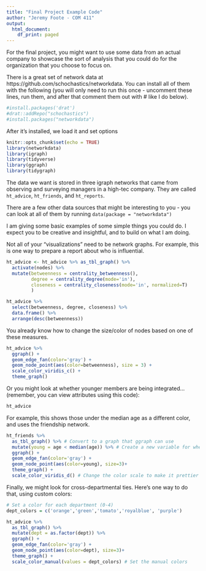 ```yaml
---
title: "Final Project Example Code"
author: "Jeremy Foote - COM 411"
output:
  html_document:
    df_print: paged
---
```


For the final project, you might want to use some data from an actual company to showcase the sort of analysis that you could do for the organization that you choose to focus on.

There is a great set of network data at https://github.com/schochastics/networkdata. You can install all of them with the following (you will only need to run this once - uncomment these lines, run them, and after that comment them out with # like I do below).

```r
#install.packages('drat')
#drat::addRepo("schochastics")
#install.packages("networkdata")
```

After it's installed, we load it and set options

```r
knitr::opts_chunk$set(echo = TRUE)
library(networkdata)
library(igraph)
library(tidyverse)
library(ggraph)
library(tidygraph)
```

The data we want is stored in three igraph networks that came from observing and surveying managers in a high-tec company. They are called `ht_advice`, `ht_friends`, and `ht_reports`.

There are a few other data sources that might be interesting to you - you can look at all of them by running `data(package = "networkdata")`

I am giving some basic examples of some simple things you could do. I expect you to be creative and insightful, and to build on what I am doing.

Not all of your "visualizations" need to be network graphs. For example, this is one way to prepare a report about who is influential.

```r
ht_advice <- ht_advice %>% as_tbl_graph() %>%
  activate(nodes) %>%
  mutate(betweenness = centrality_betweenness(),
         degree = centrality_degree(mode='in'),
         closeness = centrality_closeness(mode='in', normalized=T)
         )

ht_advice %>%
  select(betweenness, degree, closeness) %>%
  data.frame() %>%
  arrange(desc(betweenness))
```

You already know how to change the size/color of nodes based on one of these measures.

```r

ht_advice %>%
  ggraph() + 
  geom_edge_fan(color='gray') +
  geom_node_point(aes(color=betweenness), size = 3) +
  scale_color_viridis_c() +
  theme_graph()

```

Or you might look at whether younger members are being integrated... (remember, you can view attributes using this code):

```r
ht_advice
```


For example, this shows those under the median age as a different color, and uses the friendship network.

```r
ht_friends %>% 
  as_tbl_graph() %>% # Convert to a graph that ggraph can use
  mutate(young = age < median(age)) %>% # Create a new variable for whether someone is "young"
  ggraph() + 
  geom_edge_fan(color='gray') +
  geom_node_point(aes(color=young), size=3)+
  theme_graph() + 
  scale_color_viridis_d() # Change the color scale to make it prettier
```

Finally, we might look for cross-departmental ties. Here's one way to do that, using custom colors:

```r

# Set a color for each department (0-4)
dept_colors = c('orange','green','tomato','royalblue', 'purple')

ht_advice %>%
  as_tbl_graph() %>%
  mutate(dept = as.factor(dept)) %>%
  ggraph() +
  geom_edge_fan(color='gray') +
  geom_node_point(aes(color=dept), size=3)+
  theme_graph() + 
  scale_color_manual(values = dept_colors) # Set the manual colors
```

